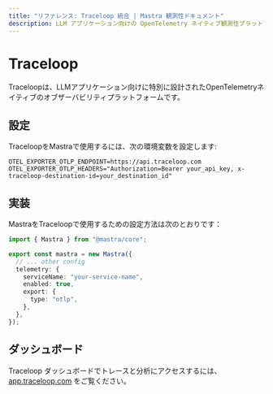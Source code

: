 ```yaml
---
title: "リファレンス: Traceloop 統合 | Mastra 観測性ドキュメント"
description: LLM アプリケーション向けの OpenTelemetry ネイティブ観測性プラットフォームである Mastra と Traceloop を統合するためのドキュメント。
---
```


# Traceloop

Traceloopは、LLMアプリケーション向けに特別に設計されたOpenTelemetryネイティブのオブザーバビリティプラットフォームです。

## 設定

TraceloopをMastraで使用するには、次の環境変数を設定します:

```env
OTEL_EXPORTER_OTLP_ENDPOINT=https://api.traceloop.com
OTEL_EXPORTER_OTLP_HEADERS="Authorization=Bearer your_api_key, x-traceloop-destination-id=your_destination_id"
```

## 実装

MastraをTraceloopで使用するための設定方法は次のとおりです：

```typescript
import { Mastra } from "@mastra/core";

export const mastra = new Mastra({
  // ... other config
  telemetry: {
    serviceName: "your-service-name",
    enabled: true,
    export: {
      type: "otlp",
    },
  },
});
```

## ダッシュボード

Traceloop ダッシュボードでトレースと分析にアクセスするには、[app.traceloop.com](https://app.traceloop.com) をご覧ください。
